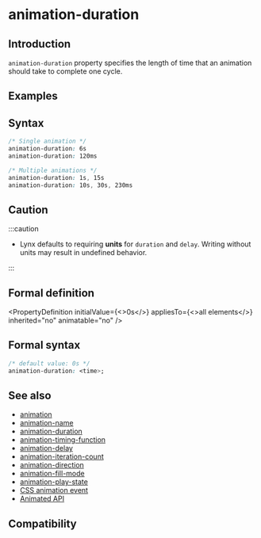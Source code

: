 
# animation-duration

## Introduction

`animation-duration` property specifies the length of time that an animation should take to complete one cycle.

## Examples

<Go
  example="css-api"
  img="/assets/doc/css/animation-duration.gif"
  defaultEntryFile="dist/animation-duration.lynx.bundle"
  defaultFile="src/animation-duration/App.tsx"
  entry="src/animation-duration"
/>

## Syntax

```css
/* Single animation */
animation-duration: 6s
animation-duration: 120ms

/* Multiple animations */
animation-duration: 1s, 15s
animation-duration: 10s, 30s, 230ms
```

## Caution

:::caution

- Lynx defaults to requiring **units** for `duration` and `delay`. Writing without units may result in undefined behavior.

:::

## Formal definition


<PropertyDefinition
  initialValue={<>0s</>}
  appliesTo={<>all elements</>}
  inherited="no"
  animatable="no"
/>

## Formal syntax

```css
/* default value: 0s */
animation-duration: <time>;
```

## See also

- [animation](./animation.mdx)
- [animation-name](./animation-name.mdx)
- [animation-duration](./animation-duration.mdx)
- [animation-timing-function](./animation-timing-function.mdx)
- [animation-delay](./animation-delay.mdx)
- [animation-iteration-count](./animation-iteration-count.mdx)
- [animation-direction](./animation-direction.mdx)
- [animation-fill-mode](./animation-fill-mode.mdx)
- [animation-play-state](./animation-play-state.mdx)
- [CSS animation event](../../lynx-api/event/animation-event.mdx)
- [Animated API](../../lynx-api/lynx/lynx-animate-api.mdx)

## Compatibility


<LegacyCompatTable metadata="css/properties/animation-duration" />
